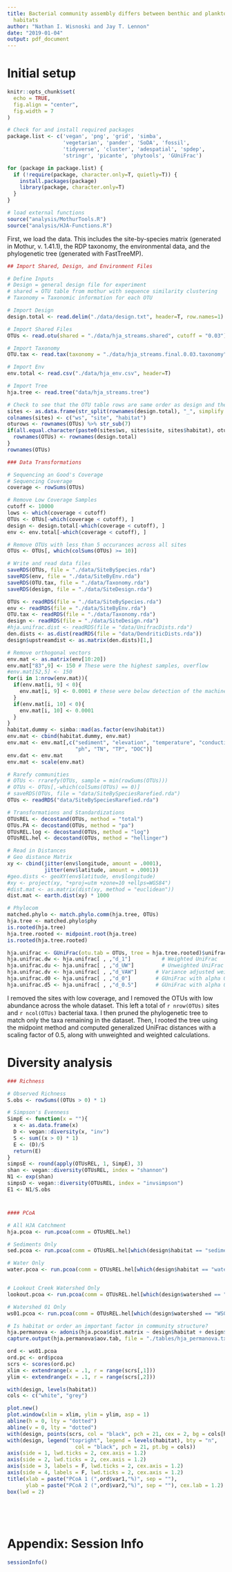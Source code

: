 ```yaml
---
title: Bacterial community assembly differs between benthic and planktonic stream
  habitats
author: "Nathan I. Wisnoski and Jay T. Lennon"
date: "2019-01-04"
output: pdf_document
---
```


# Initial setup 
```r
knitr::opts_chunk$set(
  echo = TRUE, 
  fig.align = "center", 
  fig.width = 7
)

# Check for and install required packages
package.list <- c('vegan', 'png', 'grid', 'simba',
                  'vegetarian', 'pander', 'SoDA', 'fossil',
                  'tidyverse', 'cluster', 'adespatial', 'spdep', 
                  'stringr', 'picante', 'phytools', 'GUniFrac')

for (package in package.list) {
  if (!require(package, character.only=T, quietly=T)) {
    install.packages(package)
    library(package, character.only=T)
  }
}

# load external functions
source("analysis/MothurTools.R")
source("analysis/HJA-Functions.R")
```

First, we load the data. This includes the site-by-species matrix (generated in Mothur, v. 1.41.1), the RDP taxonomy, the environmental data, and the phylogenetic tree (generated with FastTreeMP).
```r
## Import Shared, Design, and Environment Files

# Define Inputs
# Design = general design file for experiment
# shared = OTU table from mothur with sequence similarity clustering
# Taxonomy = Taxonomic information for each OTU

# Import Design
design.total <- read.delim("./data/design.txt", header=T, row.names=1)

# Import Shared Files
OTUs <- read.otu(shared = "./data/hja_streams.shared", cutoff = "0.03") # 97% Similarity

# Import Taxonomy
OTU.tax <- read.tax(taxonomy = "./data/hja_streams.final.0.03.taxonomy", format = "rdp")

# Import Env
env.total <- read.csv("./data/hja_env.csv", header=T)

# Import Tree
hja.tree <- read.tree("data/hja_streams.tree")

# Check to see that the OTU table rows are same order as design and then rename OTU table rows 
sites <- as.data.frame(str_split(rownames(design.total), "_", simplify = T))
colnames(sites) <- c("ws", "site", "habitat")
oturows <- rownames(OTUs) %>% str_sub(7)
if(all.equal.character(paste0(sites$ws, sites$site, sites$habitat), oturows)){
  rownames(OTUs) <- rownames(design.total)
}
rownames(OTUs)

### Data Transformations

# Sequencing an Good's Coverage
# Sequencing Coverage
coverage <- rowSums(OTUs)

# Remove Low Coverage Samples
cutoff <- 10000
lows <- which(coverage < cutoff)
OTUs <- OTUs[-which(coverage < cutoff), ]
design <- design.total[-which(coverage < cutoff), ]
env <- env.total[-which(coverage < cutoff), ]

# Remove OTUs with less than 5 occurances across all sites
OTUs <- OTUs[, which(colSums(OTUs) >= 10)]

# Write and read data files
saveRDS(OTUs, file = "./data/SiteBySpecies.rda")
saveRDS(env, file = "./data/SiteByEnv.rda")
saveRDS(OTU.tax, file = "./data/Taxonomy.rda")
saveRDS(design, file = "./data/SiteDesign.rda")

OTUs <- readRDS(file = "./data/SiteBySpecies.rda")
env <- readRDS(file = "./data/SiteByEnv.rda")
OTU.tax <- readRDS(file = "./data/Taxonomy.rda")
design <- readRDS(file = "./data/SiteDesign.rda")
#hja.unifrac.dist <- readRDS(file = "data/UnifracDists.rda")
den.dists <- as.dist(readRDS(file = "data/DendriticDists.rda"))
design$upstreamdist <- as.matrix(den.dists)[1,]

# Remove orthogonal vectors
env.mat <- as.matrix(env[10:20])
env.mat["83",9] <- 150 # These were the highest samples, overflow
#env.mat[52,5] <- 150
for(i in 1:nrow(env.mat)){
  if(env.mat[i, 9] < 0){
    env.mat[i, 9] <- 0.0001 # these were below detection of the machine
  }
  if(env.mat[i, 10] < 0){
    env.mat[i, 10] <- 0.0001
  }
}
habitat.dummy <- simba::mad(as.factor(env$habitat))
env.mat <- cbind(habitat.dummy, env.mat)
env.mat <- env.mat[,c("sediment", "elevation", "temperature", "conductivity",
                      "ph", "TN", "TP", "DOC")]
env.dat <- env.mat
env.mat <- scale(env.mat)

# Rarefy communities
# OTUs <- rrarefy(OTUs, sample = min(rowSums(OTUs)))
# OTUs <- OTUs[,-which(colSums(OTUs) == 0)]
# saveRDS(OTUs, file = "data/SiteBySpeciesRarefied.rda")
OTUs <- readRDS("data/SiteBySpeciesRarefied.rda")

# Transformations and Standardizations
OTUsREL <- decostand(OTUs, method = "total")
OTUs.PA <- decostand(OTUs, method = "pa")
OTUsREL.log <- decostand(OTUs, method = "log")
OTUsREL.hel <- decostand(OTUs, method = "hellinger")

# Read in Distances
# Geo distance Matrix
xy <- cbind(jitter(env$longitude, amount = .0001),
            jitter(env$latitude, amount = .0001))
#geo.dists <- geoXY(env$latitude, env$longitude)
#xy <- project(xy, "+proj=utm +zone=10 +ellps=WGS84")
#dist.mat <- as.matrix(dist(xy, method = "euclidean"))
dist.mat <- earth.dist(xy) * 1000

# Phylocom 
matched.phylo <- match.phylo.comm(hja.tree, OTUs)
hja.tree <- matched.phylo$phy
is.rooted(hja.tree)
hja.tree.rooted <- midpoint.root(hja.tree)
is.rooted(hja.tree.rooted)

hja.unifrac <- GUniFrac(otu.tab = OTUs, tree = hja.tree.rooted)$unifracs
hja.unifrac.dw <- hja.unifrac[ , ,"d_1"]		  # Weighted UniFrac
hja.unifrac.du <- hja.unifrac[ , ,"d_UW"]		  # Unweighted UniFrac	
hja.unifrac.dv <- hja.unifrac[ , ,"d_VAW"]		# Variance adjusted weighted UniFrac
hja.unifrac.d0 <- hja.unifrac[ , ,"d_0"]    	# GUniFrac with alpha 0  
hja.unifrac.d5 <- hja.unifrac[ , ,"d_0.5"]   	# GUniFrac with alpha 0.5 
```

I removed the sites with low coverage, and I removed the OTUs with low abundance across the whole dataset. This left a total of `r nrow(OTUs)` sites and `r ncol(OTUs)` bacterial taxa. 
I then pruned the phylogenetic tree to match only the taxa remaining in the dataset. Then, I rooted the tree using the midpoint method and computed generalized UniFrac distances with a scaling factor of 0.5, along with unweighted and weighted calculations. 

# Diversity analysis

```r
### Richness

# Observed Richness
S.obs <- rowSums((OTUs > 0) * 1)

# Simpson's Evenness
SimpE <- function(x = ""){
  x <- as.data.frame(x)
  D <- vegan::diversity(x, "inv")
  S <- sum((x > 0) * 1) 
  E <- (D)/S 
  return(E)
}
simpsE <- round(apply(OTUsREL, 1, SimpE), 3)
shan <- vegan::diversity(OTUsREL, index = "shannon")
N1 <- exp(shan)
simpsD <- vegan::diversity(OTUsREL, index = "invsimpson")
E1 <- N1/S.obs


```


# 
```r
#### PCoA 

# All HJA Catchment
hja.pcoa <- run.pcoa(comm = OTUsREL.hel)

# Sediments Only
sed.pcoa <- run.pcoa(comm = OTUsREL.hel[which(design$habitat == "sediment"),])

# Water Only
water.pcoa <- run.pcoa(comm = OTUsREL.hel[which(design$habitat == "water"),])


# Lookout Creek Watershed Only
lookout.pcoa <- run.pcoa(comm = OTUsREL.hel[which(design$watershed == "LC"),])

# Watershed 01 Only
ws01.pcoa <- run.pcoa(comm = OTUsREL.hel[which(design$watershed == "WS01"),])

# Is habitat or order an important factor in community structure?
hja.permanova <- adonis(hja.pcoa$dist.matrix ~ design$habitat + design$order, permutations = 999)
capture.output(hja.permanova$aov.tab, file = "./tables/hja_permanova.txt")

ord <- ws01.pcoa
ord.pc <- ord$pcoa
scrs <- scores(ord.pc)
xlim <- extendrange(x = .1, r = range(scrs[,1]))
ylim <- extendrange(x = .1, r = range(scrs[,2]))

with(design, levels(habitat))
cols <- c("white", "grey")

plot.new()
plot.window(xlim = xlim, ylim = ylim, asp = 1)
abline(h = 0, lty = "dotted")
abline(v = 0, lty = "dotted")
with(design, points(scrs, col = "black", pch = 21, cex = 2, bg = cols[habitat]))
with(design, legend("topright", legend = levels(habitat), bty = "n",
                      col = "black", pch = 21, pt.bg = cols))
axis(side = 1, lwd.ticks = 2, cex.axis = 1.2)
axis(side = 2, lwd.ticks = 2, cex.axis = 1.2)
axis(side = 3, labels = F, lwd.ticks = 2, cex.axis = 1.2)
axis(side = 4, labels = F, lwd.ticks = 2, cex.axis = 1.2)
title(xlab = paste("PCoA 1 (",ord$var1,"%)", sep = ""), 
      ylab = paste("PCoA 2 (",ord$var2,"%)", sep = ""), cex.lab = 1.2)
box(lwd = 2)






```

# Appendix: Session Info
```r
sessionInfo()
```


